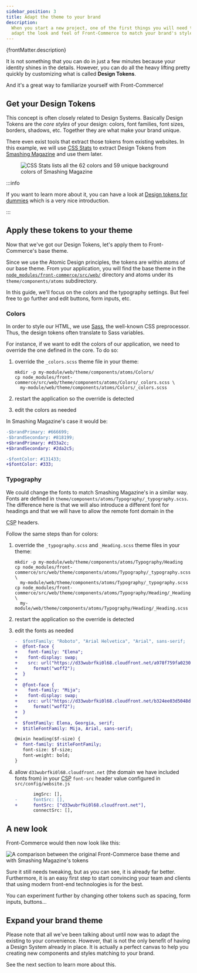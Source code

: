 ```yaml
---
sidebar_position: 3
title: Adapt the theme to your brand
description:
  When you start a new project, one of the first things you will need to do is
  adapt the look and feel of Front-Commerce to match your brand's style.
---
```


<p>{frontMatter.description}</p>


It is not something that you can do in just a few minutes because your identity
shines in the details. However, you can do all the heavy lifting pretty quickly
by customizing what is called **Design Tokens**.

And it's a great way to familiarize yourself with Front-Commerce!

## Get your Design Tokens

This concept is often closely related to Design Systems. Basically Design Tokens
are the _core styles_ of your design: colors, font families, font sizes,
borders, shadows, etc. Together they are what make your brand unique.

There even exist tools that extract those tokens from existing websites. In this
example, we will use [CSS Stats](https://cssstats.com/) to extract Design Tokens
from [Smashing Magazine](https://www.smashingmagazine.com/) and use them later.

<Figure caption="Here is an example with the awesome Smashing Magazine website">

![CSS Stats lists all the 62 colors and 59 unique background colors of Smashing Magazine](./assets/smashingmagazine-cssstats.png)

</Figure>

:::info

If you want to learn more about it, you can have a look at
[Design tokens for dummies](https://uxdesign.cc/design-tokens-for-dummies-8acebf010d71)
which is a very nice introduction.

:::

## Apply these tokens to your theme

Now that we've got our Design Tokens, let's apply them to Front-Commerce's base
theme.

Since we use the Atomic Design principles, the tokens are within atoms of our
base theme. From your application, you will find the base theme in the
[`node_modules/front-commerce/src/web/`](https://gitlab.blackswift.cloud/front-commerce/front-commerce/tree/main/src/web)
directory and atoms under its `theme/components/atoms` subdirectory.

In this guide, we'll focus on the colors and the typography settings. But feel
free to go further and edit buttons, form inputs, etc.

### Colors

In order to style our HTML, we use [Sass](https://sass-lang.com/), the
well-known CSS preprocessor. Thus, the design tokens often translate to Sass
variables.

For instance, if we want to edit the colors of our application, we need to
override the one defined in the core. To do so:

1.  override the `_colors.scss` theme file in your theme:

    ```shell title="theme/components/atoms/Colors/_colors.scss"
    mkdir -p my-module/web/theme/components/atoms/Colors/
    cp node_modules/front-commerce/src/web/theme/components/atoms/Colors/_colors.scss \
      my-module/web/theme/components/atoms/Colors/_colors.scss
    ```

2.  restart the application so the override is detected
3.  edit the colors as needed

In Smashing Magazine's case it would be:

```diff title="my-module/web/theme/components/atoms/Colors/_colors.scss"
-$brandPrimary: #666699;
-$brandSecondary: #818199;
+$brandPrimary: #d33a2c;
+$brandSecondary: #2da2c5;

-$fontColor: #131433;
+$fontColor: #333;
```

### Typography

We could change the fonts to match Smashing Magazine's in a similar way. Fonts
are defined in `theme/components/atoms/Typography/_typography.scss`. The
difference here is that we will also introduce a different font for headings and
that we will have to allow the remote font domain in the

<abbr title="Content Security Policy">CSP</abbr> headers.

Follow the same steps than for colors:

1. override the `_typography.scss` and `_Heading.scss` theme files in your
   theme:

   ```shell
   mkdir -p my-module/web/theme/components/atoms/Typography/Heading
   cp node_modules/front-commerce/src/web/theme/components/atoms/Typography/_typography.scss \
     my-module/web/theme/components/atoms/Typography/_typography.scss
   cp node_modules/front-commerce/src/web/theme/components/atoms/Typography/Heading/_Heading.scss \
     my-module/web/theme/components/atoms/Typography/Heading/_Heading.scss
   ```

2. restart the application so the override is detected
3. edit the fonts as needed

   ```diff title="my-module/web/theme/components/atoms/Typography/_typography.scss"
   -  $fontFamily: "Roboto", "Arial Helvetica", "Arial", sans-serif;
   +  @font-face {
   +    font-family: "Elena";
   +    font-display: swap;
   +    src: url("https://d33wubrfki0l68.cloudfront.net/a978f759fa0230c1e590d1bdb5a1c03ceb538cec/fed6b/fonts/elenawebregular/elenawebregular.woff2")
   +      format("woff2");
   +  }
   +
   +  @font-face {
   +    font-family: "Mija";
   +    font-display: swap;
   +    src: url("https://d33wubrfki0l68.cloudfront.net/b324ee03d5048d2d1831100e323b0b6336ffce68/0445e/fonts/mijaregular/mija_regular-webfont.woff2")
   +      format("woff2");
   +  }
   +
   +  $fontFamily: Elena, Georgia, serif;
   +  $titleFontFamily: Mija, Arial, sans-serif;
   ```

   ```diff title="my-module/web/theme/components/atoms/Typography/Heading/_Heading.scss"
   @mixin heading($f-size) {
   +  font-family: $titleFontFamily;
      font-size: $f-size;
      font-weight: bold;
   }
   ```

4. allow `d33wubrfki0l68.cloudfront.net` (the domain we have included fonts
   from) in your <abbr title="Content Security Policy">CSP</abbr> `font-src`
   header value configured in `src/config/website.js`

   ```diff title="my-module/config/website.js"
          imgSrc: [],
   -      fontSrc: [],
   +      fontSrc: ["d33wubrfki0l68.cloudfront.net"],
          connectSrc: [],
   ```

## A new look

Front-Commerce would then now look like this:

<!-- TODO - add updated image -->

![A comparison between the original Front-Commerce base theme and with Smashing Magazine's tokens](./assets/design-tokens-page.png)

Sure it still needs tweaking, but as you can see, it is already far better.
Furthermore, it is an easy first step to start convincing your team and clients
that using modern front-end technologies is for the best.

You can experiment further by changing other tokens such as spacing, form
inputs, buttons…

## Expand your brand theme

Please note that all we've been talking about until now was to adapt the
existing to your convenience. However, that is not the only benefit of having a
Design System already in place. It is actually a perfect canvas to help you
creating new components and styles matching to your brand.

See the next section to learn more about this.
